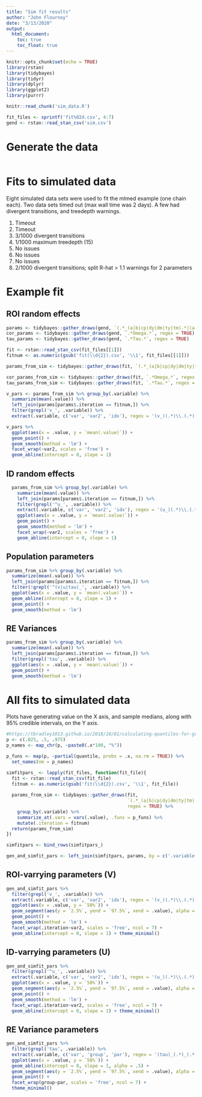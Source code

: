 ```yaml
---
title: "Sim fit results"
author: "John Flournoy"
date: "3/13/2020"
output: 
  html_document:
    toc: true
    toc_float: true
---
```


```r
knitr::opts_chunk$set(echo = TRUE)
library(rstan)
library(tidybayes)
library(tidyr)
library(dplyr)
library(ggplot2)
library(purrr)

knitr::read_chunk('sim_data.R')
```

```r
fit_files <- sprintf('fit%02d.csv', 4:7)
gend <- rstan::read_stan_csv('sim.csv')
```

# Generate the data

```r
```

# Fits to simulated data

Eight simulated data sets were used to fit the mlmed example (one chain each).  Two data sets timed out (max wall time was 2 days). A few had divergent transitions, and treedepth warnings.

1. Timeout
2. Timeout
3. 3/1000 divergent transitions
4. 1/1000 maximum treedepth (15)
5. No issues
6. No issues
7. No issues
8. 2/1000 divergent transitions; split R-hat > 1.1 warnings for 2 parameters

# Example fit

## ROI random effects

```r
params <- tidybayes::gather_draws(gend, `(.*_(a|b|cp|dy|dm|ty|tm).*|(a|b|cp|dy|dm|ty|tm))`, regex = TRUE)
cor_params <- tidybayes::gather_draws(gend, `.*Omega.*`, regex = TRUE)
tau_params <- tidybayes::gather_draws(gend, `.*Tau.*`, regex = TRUE)

fit <- rstan::read_stan_csv(fit_files[[1]])
fitnum <- as.numeric(gsub('fit(\\d{2}).csv', '\\1', fit_files[[1]]))

params_from_sim <- tidybayes::gather_draws(fit, `(.*_(a|b|cp|dy|dm|ty|tm).*|(a|b|cp|dy|dm|ty|tm))`, regex = TRUE)

cor_params_from_sim <- tidybayes::gather_draws(fit, `.*Omega.*`, regex = TRUE)
tau_params_from_sim <- tidybayes::gather_draws(fit, `.*Tau.*`, regex = TRUE)

v_pars <- params_from_sim %>% group_by(.variable) %>%
  summarize(mean(.value)) %>%
  left_join(params[params$.iteration == fitnum,]) %>%
  filter(grepl('v_', .variable)) %>%
  extract(.variable, c('var', 'var2', 'idx'), regex = '(v_)(.*)\\.(.*)')
```

```r
v_pars %>%
  ggplot(aes(x = .value, y = `mean(.value)`)) +
  geom_point() +
  geom_smooth(method = 'lm') +
  facet_wrap(~var2, scales = 'free') +
  geom_abline(intercept = 0, slope = 1)
```

## ID random effects

```r
  params_from_sim %>% group_by(.variable) %>%
    summarize(mean(.value)) %>%
    left_join(params[params$.iteration == fitnum,]) %>%
    filter(grepl('^u_', .variable)) %>%
    extract(.variable, c('var', 'var2', 'idx'), regex = '(u_)(.*)\\.(.*)') %>%
    ggplot(aes(x = .value, y = `mean(.value)`)) +
    geom_point() +
    geom_smooth(method = 'lm') +
    facet_wrap(~var2, scales = 'free') +
    geom_abline(intercept = 0, slope = 1)
```

## Population parameters

```r
params_from_sim %>% group_by(.variable) %>%
  summarize(mean(.value)) %>%
  left_join(params[params$.iteration == fitnum,]) %>%
  filter(!grepl('^(v|u|tau)_', .variable)) %>%
  ggplot(aes(x = .value, y = `mean(.value)`)) +
  geom_abline(intercept = 0, slope = 1) +
  geom_point() +
  geom_smooth(method = 'lm')
```

## RE Variances

```r
params_from_sim %>% group_by(.variable) %>%
  summarize(mean(.value)) %>%
  left_join(params[params$.iteration == fitnum,]) %>%
  filter(grepl('tau', .variable)) %>%
  ggplot(aes(x = .value, y = `mean(.value)`)) +
  geom_point() +
  geom_smooth(method = 'lm')
```

# All fits to simulated data

Plots have generating value on the X axis, and sample medians, along with 95% credible intervals, on the Y axis.

```r
#https://tbradley1013.github.io/2018/10/01/calculating-quantiles-for-groups-with-dplyr-summarize-and-purrr-partial/
p <- c(.025, .5, .975)
p_names <- map_chr(p, ~paste0(.x*100, "%"))

p_funs <- map(p, ~partial(quantile, probs = .x, na.rm = TRUE)) %>% 
  set_names(nm = p_names)

simfitpars_ <- lapply(fit_files, function(fit_file){
  fit <- rstan::read_stan_csv(fit_file)
  fitnum <- as.numeric(gsub('fit(\\d{2}).csv', '\\1', fit_file))
  
  params_from_sim <- tidybayes::gather_draws(fit,
                                             `(.*_(a|b|cp|dy|dm|ty|tm).*|(a|b|cp|dy|dm|ty|tm)|.*Tau.*)`, 
                                             regex = TRUE) %>%
    group_by(.variable) %>%
    summarize_at(.vars = vars(.value), .funs = p_funs) %>%
    mutate(.iteration = fitnum)
  return(params_from_sim)
})

simfitpars <- bind_rows(simfitpars_)

gen_and_simfit_pars <- left_join(simfitpars, params, by = c('.variable', '.iteration'))
```

## ROI-varrying parameters (V)

```r
gen_and_simfit_pars %>%
  filter(grepl('v_', .variable)) %>%
  extract(.variable, c('var', 'var2', 'idx'), regex = '(v_)(.*)\\.(.*)') %>%
  ggplot(aes(x = .value, y = `50%`)) +
  geom_segment(aes(y = `2.5%`, yend = `97.5%`, xend = .value), alpha = .5) + 
  geom_point() +
  geom_smooth(method = 'lm') +
  facet_wrap(.iteration~var2, scales = 'free', ncol = 7) +
  geom_abline(intercept = 0, slope = 1) + theme_minimal()
```

## ID-varrying parameters (U)

```r
gen_and_simfit_pars %>%
  filter(grepl('^u_', .variable)) %>%
  extract(.variable, c('var', 'var2', 'idx'), regex = '(u_)(.*)\\.(.*)') %>%
  ggplot(aes(x = .value, y = `50%`)) +
  geom_segment(aes(y = `2.5%`, yend = `97.5%`, xend = .value), alpha = .5) + 
  geom_point() +
  geom_smooth(method = 'lm') +
  facet_wrap(.iteration~var2, scales = 'free', ncol = 7) +
  geom_abline(intercept = 0, slope = 1) + theme_minimal()
```

## RE Variance parameters

```r
gen_and_simfit_pars %>%
  filter(grepl('tau', .variable)) %>%
  extract(.variable, c('var', 'group', 'par'), regex = '(tau)_(.*)_(.*)') %>%
  ggplot(aes(x = .value, y = `50%`)) +
  geom_abline(intercept = 0, slope = 1, alpha = .5) + 
  geom_segment(aes(y = `2.5%`, yend = `97.5%`, xend = .value), alpha = .5) +
  geom_point() +
  facet_wrap(group~par, scales = 'free', ncol = 7) +
  theme_minimal()
```